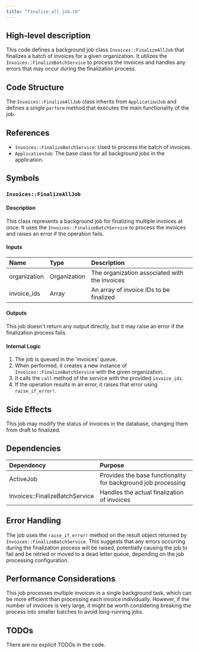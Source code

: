 ```yaml
---
title: "finalize_all_job.rb"
---
```


## High-level description
This code defines a background job class `Invoices::FinalizeAllJob` that finalizes a batch of invoices for a given organization. It utilizes the `Invoices::FinalizeBatchService` to process the invoices and handles any errors that may occur during the finalization process.

## Code Structure
The `Invoices::FinalizeAllJob` class inherits from `ApplicationJob` and defines a single `perform` method that executes the main functionality of the job.

## References
- `Invoices::FinalizeBatchService`: Used to process the batch of invoices.
- `ApplicationJob`: The base class for all background jobs in the application.

## Symbols

### `Invoices::FinalizeAllJob`
#### Description
This class represents a background job for finalizing multiple invoices at once. It uses the `Invoices::FinalizeBatchService` to process the invoices and raises an error if the operation fails.

#### Inputs
| Name | Type | Description |
|:-----|:-----|:------------|
| organization | Organization | The organization associated with the invoices |
| invoice_ids | Array | An array of invoice IDs to be finalized |

#### Outputs
This job doesn't return any output directly, but it may raise an error if the finalization process fails.

#### Internal Logic
1. The job is queued in the 'invoices' queue.
2. When performed, it creates a new instance of `Invoices::FinalizeBatchService` with the given organization.
3. It calls the `call` method of the service with the provided `invoice_ids`.
4. If the operation results in an error, it raises that error using `raise_if_error!`.

## Side Effects
This job may modify the status of invoices in the database, changing them from draft to finalized.

## Dependencies
| Dependency | Purpose |
|:-----------|:--------|
| ActiveJob | Provides the base functionality for background job processing |
| Invoices::FinalizeBatchService | Handles the actual finalization of invoices |

## Error Handling
The job uses the `raise_if_error!` method on the result object returned by `Invoices::FinalizeBatchService`. This suggests that any errors occurring during the finalization process will be raised, potentially causing the job to fail and be retried or moved to a dead letter queue, depending on the job processing configuration.

## Performance Considerations
This job processes multiple invoices in a single background task, which can be more efficient than processing each invoice individually. However, if the number of invoices is very large, it might be worth considering breaking the process into smaller batches to avoid long-running jobs.

## TODOs
There are no explicit TODOs in the code.